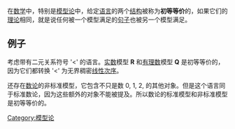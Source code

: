 在[[数学|数学]]中，特别是[[模型论|模型论]]中，给定[[形式语言|语言]]的两个[[结构_(数理逻辑)|结构]]被称为'''初等等价'''的，如果它们的[[模型论|理论]]相同，就是说任何被一个模型满足的[[句子_(数理逻辑)|句子]]也被另一个模型满足。

== 例子 ==
考虑带有二元关系符号 '<' 的语言。[[实数|实数]]模型 '''R''' 和[[有理数|有理数]]模型 '''Q''' 是初等等价的，因为它们都转换 '<' 为无界稠密[[全序关系|线性次序]]。

还存在[[数论|数论]]的非标准模型，它包含不只是数 0, 1, 2, 的其他对象。但是这个语言同于标准数论，因为这些额外的对象不能被提及。所以数论的标准模型和非标准模型是初等等价的。

[[Category:模型论|Category:模型论]]